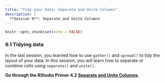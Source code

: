 ```yaml
---
title: "Tidy your Data: Separate and Unite Columns"
description: |
  **Session 9**: Separate and Unite Columns
---
```


```r
knitr::opts_chunk$set(echo = FALSE)
```

### 9.1 Tidying data

In the last session, you learned how to use `gather()` and `spread()` to tidy the layout of your data. In this session, you will learn how to separate or combine cells using `separate()` and `unite()`.

**Go through the RStudio Primer 4.2 [Separate and Unite Columns](https://rstudio.cloud/learn/primers/4.2).**
  






